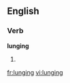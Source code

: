 
==English==

===Verb===
'''lunging'''

# {{present participle of|[[lunge]]}}

[[fr:lunging]]
[[vi:lunging]]